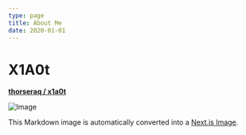 ```yaml
---
type: page
title: About Me
date: 2020-01-01
---
```


# X1A0t

**[thorseraq / x1a0t](https://github.com/thorseraq)**

![Image](../public/img.jpeg)

This Markdown image is automatically converted into a
[Next.js Image](https://nextjs.org/docs/api-reference/next/image).